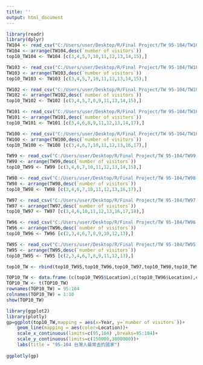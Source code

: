 ---
title: ''
output: html_document
---

```{r setup, include=FALSE}
library(readr)
library(dplyr)
TW104 <- read_csv("C:/Users/user/Desktop/R/Final Project/TW 95-104/TW104.csv")
TW104 <- arrange(TW104,desc(`number of visitors`))
top10_TW104 <- TW104 [c(3,4,5,7,10,11,12,13,14,15),]

TW103 <- read_csv("C:/Users/user/Desktop/R/Final Project/TW 95-104/TW103.csv")
TW103 <- arrange(TW103,desc(`number of visitors`))
top10_TW103 <- TW103 [c(3,4,5,7,10,11,12,13,14,15),]

TW102 <- read_csv("C:/Users/user/Desktop/R/Final Project/TW 95-104/TW102.csv")
TW102 <- arrange(TW102,desc(`number of visitors`))
top10_TW102 <- TW102 [c(3,4,5,7,8,9,11,13,14,15),]

TW101 <- read_csv("C:/Users/user/Desktop/R/Final Project/TW 95-104/TW101.csv")
TW101 <- arrange(TW101,desc(`number of visitors`))
top10_TW101 <- TW101 [c(3,4,6,8,9,11,12,13,14,17),]

TW100 <- read_csv("C:/Users/user/Desktop/R/Final Project/TW 95-104/TW100.csv")
TW100 <- arrange(TW100,desc(`number of visitors`))
top10_TW100 <- TW100 [c(3,4,6,7,10,11,12,13,16,17),]

TW99 <- read_csv("C:/Users/user/Desktop/R/Final Project/TW 95-104/TW99.csv")
TW99 <- arrange(TW99,desc(`number of visitors`))
top10_TW99 <- TW99 [c(3,4,6,7,10,11,12,13,14,15),]

TW98 <- read_csv("C:/Users/user/Desktop/R/Final Project/TW 95-104/TW98.csv")
TW98 <- arrange(TW98,desc(`number of visitors`))
top10_TW98 <- TW98 [c(3,4,6,7,10,11,12,13,16,17),]

TW97 <- read_csv("C:/Users/user/Desktop/R/Final Project/TW 95-104/TW97.csv")
TW97 <- arrange(TW97,desc(`number of visitors`))
top10_TW97 <- TW97 [c(3,4,6,10,11,12,13,16,17,18),]

TW96 <- read_csv("C:/Users/user/Desktop/R/Final Project/TW 95-104/TW96.csv")
TW96 <- arrange(TW96,desc(`number of visitors`))
top10_TW96 <- TW96 [c(2,3,4,6,7,8,9,10,12,13),]

TW95 <- read_csv("C:/Users/user/Desktop/R/Final Project/TW 95-104/TW95.csv")
TW95 <- arrange(TW95,desc(`number of visitors`))
top10_TW95 <- TW95 [c(2,3,4,6,7,8,9,11,12,13),]

top10_TW <- rbind(top10_TW95,top10_TW96,top10_TW97,top10_TW98,top10_TW99,top10_TW100,top10_TW101,top10_TW102,top10_TW103,top10_TW104)

TOP10_TW <- data.frame (c(top10_TW95$Location),c(top10_TW96$Location),c(top10_TW97$Location),c(top10_TW98$Location),c(top10_TW99$Location),c(top10_TW100$Location),c(top10_TW101$Location),c(top10_TW102$Location),c(top10_TW103$Location),c(top10_TW104$Location))
TOP10_TW <- t(TOP10_TW)
rownames(TOP10_TW) = 95:104
colnames(TOP10_TW) = 1:10
show(TOP10_TW)

library(ggplot2)
library(plotly)
gp=ggplot(top10_TW,mapping = aes(x=Year, y=`number of visitors`))+
    geom_line(mapping = aes(color=Location))+
    scale_x_continuous(limits=c(95,104) ,breaks=95:104)+
    scale_y_continuous(limits=c(150000,3800000))+
    labs(title = "95-104 台灣人最常去的國家")
    
ggplotly(gp)

```

